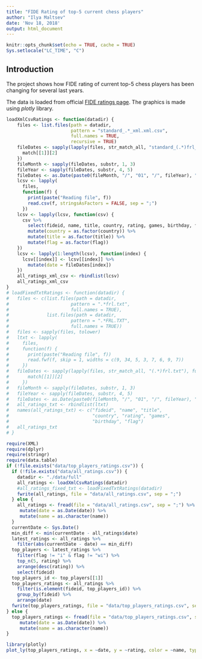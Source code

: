 ```yaml
---
title: "FIDE Rating of top-5 current chess players"
author: "Ilya Maltsev"
date: 'Nov 18, 2018'
output: html_document
---
```


```r
knitr::opts_chunk$set(echo = TRUE, cache = TRUE)
Sys.setlocale("LC_TIME", "C")
```

## Introduction

The project shows how FIDE rating of current top-5 chess players has been changing for several last years.

The data is loaded from official [FIDE ratings page](http://ratings.fide.com/download.phtml). The graphics is made using *plotly* library.

```r
loadXmlCsvRatings <- function(datadir) {
    files <- list.files(path = datadir,
                        pattern = "standard_.*_xml.xml.csv",
                        full.names = TRUE,
                        recursive = TRUE)
    fileDates <- sapply(lapply(files, str_match_all, "standard_(.*)frl_xml.xml.csv"), function(match) {
      match[[1]][2]
    })
    fileMonth <- sapply(fileDates, substr, 1, 3)
    fileYear <- sapply(fileDates, substr, 4, 5)
    fileDates <- as.Date(paste0(fileMonth, "/", "01", "/", fileYear), "%b/%d/%y")
    lcsv <- lapply(
      files, 
      function(f) {
        print(paste("Reading file", f))
        read.csv(f, stringsAsFactors = FALSE, sep = ";")
      })
    lcsv <- lapply(lcsv, function(csv) {
      csv %>%
        select(fideid, name, title, country, rating, games, birthday, flag) %>%
        mutate(country = as.factor(country)) %>%
        mutate(title = as.factor(title)) %>%
        mutate(flag = as.factor(flag))
    })
    lcsv <- lapply(1:length(lcsv), function(index) {
      lcsv[[index]] <- lcsv[[index]] %>%
        mutate(date = fileDates[index])
    })
    all_ratings_xml_csv <- rbindlist(lcsv)
    all_ratings_xml_csv
}
# loadFixedTxtRatings <- function(datadir) {
#   files <- c(list.files(path = datadir,
#                       pattern = ".*frl.txt",
#                       full.names = TRUE),
#              list.files(path = datadir,
#                       pattern = ".*FRL.TXT",
#                       full.names = TRUE))
#   files <- sapply(files, tolower)
#   ltxt <- lapply(
#     files, 
#     function(f) {
#       print(paste("Reading file", f))
#       read.fwf(f, skip = 1, widths = c(9, 34, 5, 3, 7, 6, 9, 7))
#     })
#   fileDates <- sapply(lapply(files, str_match_all, "(.*)frl.txt"), function(match) {
#       match[[1]][2]
#     })
#   fileMonth <- sapply(fileDates, substr, 1, 3)
#   fileYear <- sapply(fileDates, substr, 4, 5)
#   fileDates <- as.Date(paste0(fileMonth, "/", "01", "/", fileYear), "%b/%d/%y")
#   all_ratings_txt <- rbindlist(ltxt)
#   names(all_ratings_txt) <- c("fideid", "name", "title", 
#                               "country", "rating", "games", 
#                               "birthday", "flag")
#   all_ratings_txt
# }
```

```r
require(XML)
require(dplyr)
require(stringr)
require(data.table)
if (!file.exists("data/top_players_ratings.csv")) {
  if (!file.exists("data/all_ratings.csv")) {
    datadir <- "./data/full"
    all_ratings <- loadXmlCsvRatings(datadir)
    #all_ratings_fixed_txt <- loadFixedTxtRatings(datadir)
    fwrite(all_ratings, file = "data/all_ratings.csv", sep = ";")
  } else {
    all_ratings <- fread(file = "data/all_ratings.csv", sep = ";") %>%
     mutate(date = as.Date(date)) %>%
     mutate(name = as.character(name))
  }
  currentDate <- Sys.Date()
  min_diff <- min(currentDate - all_ratings$date)
  latest_ratings <- all_ratings %>%
    filter(abs(currentDate - date) == min_diff)
  top_players <- latest_ratings %>%
    filter(flag != "i" & flag != "wi") %>%
    top_n(5, rating) %>%
    arrange(desc(rating)) %>%
    select(fideid)
  top_players_id <- top_players[[1]]
  top_players_ratings <- all_ratings %>%
    filter(is.element(fideid, top_players_id)) %>%
    group_by(fideid) %>%
    arrange(date)
  fwrite(top_players_ratings, file = "data/top_players_ratings.csv", sep = ";")
} else {
  top_players_ratings <- fread(file = "data/top_players_ratings.csv", sep = ";") %>%
     mutate(date = as.Date(date)) %>%
     mutate(name = as.character(name))
}
```

```r
library(plotly)
plot_ly(top_players_ratings, x = ~date, y = ~rating, color = ~name, type = "scatter", mode = "lines")
```
